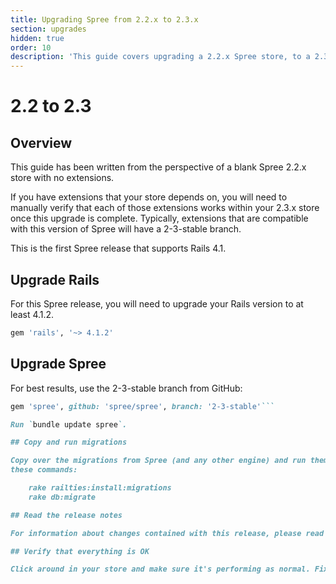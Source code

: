 ```yaml
---
title: Upgrading Spree from 2.2.x to 2.3.x
section: upgrades
hidden: true
order: 10
description: 'This guide covers upgrading a 2.2.x Spree store, to a 2.3.x store.'
---
```


# 2.2 to 2.3

## Overview

This guide has been written from the perspective of a blank Spree 2.2.x store with no extensions.

If you have extensions that your store depends on, you will need to manually verify that each of those extensions works within your 2.3.x store once this upgrade is complete. Typically, extensions that are compatible with this version of Spree will have a 2-3-stable branch.

This is the first Spree release that supports Rails 4.1.

## Upgrade Rails

For this Spree release, you will need to upgrade your Rails version to at least 4.1.2.

```ruby
gem 'rails', '~> 4.1.2'
```

## Upgrade Spree

For best results, use the 2-3-stable branch from GitHub:

```ruby
gem 'spree', github: 'spree/spree', branch: '2-3-stable'```

Run `bundle update spree`.

## Copy and run migrations

Copy over the migrations from Spree (and any other engine) and run them using
these commands:

    rake railties:install:migrations
    rake db:migrate

## Read the release notes

For information about changes contained with this release, please read the [2.3.0 Release Notes](http://guides.spreecommerce.org/release_notes/spree_2_3_0.html).

## Verify that everything is OK

Click around in your store and make sure it's performing as normal. Fix any deprecation warnings you see.
```

